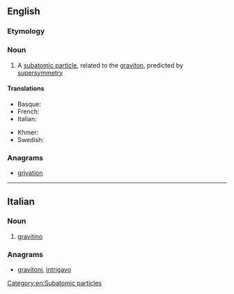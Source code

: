 ==English==

===Etymology===
{{confix|gravi|ino|lang=en}}

===Noun===
{{wikipedia}}
{{en-noun}}

# {{lb|en|particle}} A [[subatomic particle]], related to the [[graviton]], predicted by [[supersymmetry]]

====Translations====
{{trans-top|subatomic particle, related to the graviton}}
* Basque: {{t|eu|grabitino}}
* French: {{t|fr|gravitino|m}}
* Italian: {{t+|it|gravitino}}
{{trans-mid}}
* Khmer: {{t|km|ភូរិពលាអប្ប|sc=Khmr|tr=pʰuuripɔɔlie appa’}}
* Swedish: {{t|sv|gravitino|c}}
{{trans-bottom}}

===Anagrams===
* [[grivation#English|grivation]]

[[Category:en:Subatomic particles]]

----

==Italian==

===Noun===
{{wikipedia|lang=it}}
{{it-noun|m}}

# {{lb|it|physics}} [[#English|gravitino]]

===Anagrams===
* [[gravitoni#Italian|gravitoni]], [[intrigavo#Italian|intrigavo]]